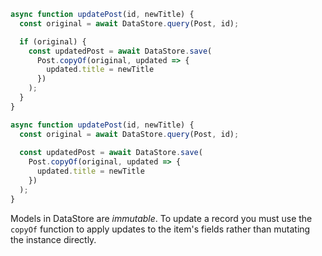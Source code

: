 <BlockSwitcher>
<Block name="TypeScript">

```ts
async function updatePost(id, newTitle) {
  const original = await DataStore.query(Post, id);

  if (original) {
    const updatedPost = await DataStore.save(
      Post.copyOf(original, updated => {
        updated.title = newTitle
      })
    );
  }
}
```

</Block>
<Block name="JavaScript">

```js
async function updatePost(id, newTitle) {
  const original = await DataStore.query(Post, id);
  
  const updatedPost = await DataStore.save(
    Post.copyOf(original, updated => {
      updated.title = newTitle
    })
  );
}
```

</Block>
</BlockSwitcher>

<Callout>

Models in DataStore are *immutable*. To update a record you must use the `copyOf` function to apply updates to the item's fields rather than mutating the instance directly.

</Callout>
